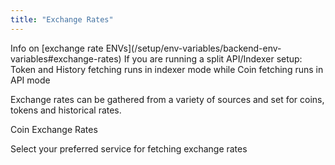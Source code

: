 ```yaml
---
title: "Exchange Rates"
---
```


<Info>
Info on [exchange rate ENVs](/setup/env-variables/backend-env-variables#exchange-rates)

</Info>

<Warning>
If you are running a split API/Indexer setup: Token and History fetching runs in indexer mode while Coin fetching runs in API mode

</Warning>

Exchange rates can be gathered from a variety of sources and set for coins, tokens and historical rates.

Coin Exchange Rates

Select your preferred service for fetching exchange rates


